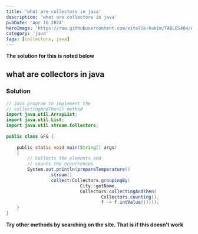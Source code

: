 ```yaml
---
title: 'what are collectors in java'
description: 'what are collectors in java'
pubDate: 'Apr 16 2024'
heroImage: 'https://raw.githubusercontent.com/vitalik-hakim/TABLES404/main/error_b/java.png'
category: 'java'
tags: [collectors, java]
---
```


**The solution for this is noted below**

## what are collectors in java

### Solution

```java
// Java program to implement the
// collectingAndThen() method
import java.util.ArrayList;
import java.util.List;
import java.util.stream.Collectors;
   
public class GFG {
   
    public static void main(String[] args)
    {
        // Collects the elements and
        // counts the occurrences
        System.out.println(prepareTemperature()
                .stream()
                .collect(Collectors.groupingBy(
                            City::getName,
                            Collectors.collectingAndThen(
                                    Collectors.counting(),
                                    f -> f.intValue()))));
    }
}
```

**Try other methods by searching on the site. That is if this doesn't work**
